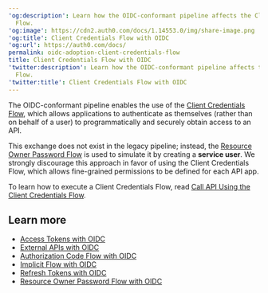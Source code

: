 ---
'og:description': Learn how the OIDC-conformant pipeline affects the Client Credentials
  Flow.
'og:image': https://cdn2.auth0.com/docs/1.14553.0/img/share-image.png
'og:title': Client Credentials Flow with OIDC
'og:url': https://auth0.com/docs/
permalink: oidc-adoption-client-credentials-flow
title: Client Credentials Flow with OIDC
'twitter:description': Learn how the OIDC-conformant pipeline affects the Client Credentials
  Flow.
'twitter:title': Client Credentials Flow with OIDC
---
The OIDC-conformant pipeline enables the use of the [Client Credentials Flow](/docs/get-started/authentication-and-authorization-flow/client-credentials-flow), which allows applications to authenticate as themselves (rather than on behalf of a user) to programmatically and securely obtain access to an API.

This exchange does not exist in the legacy pipeline; instead, the [Resource Owner Password Flow](/docs/get-started/authentication-and-authorization-flow/resource-owner-password-flow) is used to simulate it by creating a **service user**. We strongly discourage this approach in favor of using the Client Credentials Flow, which allows fine-grained permissions to be defined for each API app.

To learn how to execute a Client Credentials Flow, read [Call API Using the Client Credentials Flow](/docs/get-started/authentication-and-authorization-flow/client-credentials-flow/call-your-api-using-the-client-credentials-flow).

## Learn more

* [Access Tokens with OIDC](/docs/authenticate/login/oidc-conformant-authentication/oidc-adoption-access-tokens)
* [External APIs with OIDC](/docs/authenticate/login/oidc-conformant-authentication/oidc-adoption-apis)
* [Authorization Code Flow with OIDC](/docs/authenticate/login/oidc-conformant-authentication/oidc-adoption-auth-code-flow)
* [Implicit Flow with OIDC](/docs/authenticate/login/oidc-conformant-authentication/oidc-adoption-implicit-flow)
* [Refresh Tokens with OIDC](/docs/authenticate/login/oidc-conformant-authentication/oidc-adoption-refresh-tokens)
* [Resource Owner Password Flow with OIDC](/docs/authenticate/login/oidc-conformant-authentication/oidc-adoption-rop-flow)
